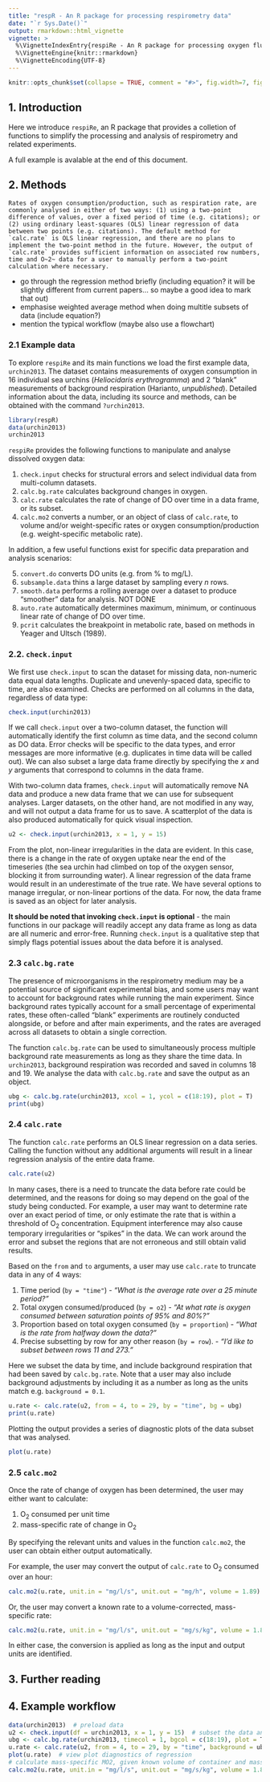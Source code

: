 ```yaml
---
title: "respR - An R package for processing respirometry data"
date: "`r Sys.Date()`"
output: rmarkdown::html_vignette
vignette: >
  %\VignetteIndexEntry{respiRe - An R package for processing oxygen flux data}
  %\VignetteEngine{knitr::rmarkdown}
  %\VignetteEncoding{UTF-8}
---
```


```r
knitr::opts_chunk$set(collapse = TRUE, comment = "#>", fig.width=7, fig.height=7)
```

## 1. Introduction

Here we introduce `respiRe`, an R package that provides a colletion of functions to simplify the processing and analysis of respirometry and related experiments. 

A full example is avalable at the end of this document.

## 2. Methods

    Rates of oxygen consumption/production, such as respiration rate, are commonly analysed in either of two ways: (1) using a two-point difference of values, over a fixed period of time (e.g. citations); or (2) using ordinary least-squares (OLS) linear regression of data between two points (e.g. citations). The default method for `calc.rate` is OLS linear regression, and there are no plans to implement the two-point method in the future. However, the output of `calc.rate` provides sufficient information on associated row numbers, time and O~2~ data for a user to manually perform a two-point calculation where necessary.

- go through the regression method briefly (including equation? it will be slightly different from current papers... so maybe a good idea to mark that out)
- emphasise weighted average method when doing multitle subsets of data (include equation?)
- mention the typical workflow (maybe also use a flowchart)

### 2.1 Example data

To explore `respiRe` and its main functions we load the first example data, `urchin2013`. The dataset contains measurements of oxygen consumption in 16 individual sea urchins (*Heliocidaris erythrogramma*) and 2 "blank" measurements of background respiration (Harianto, *unpublished*). Detailed information about the data, including its source and methods, can be obtained with the command `?urchin2013`.


```r
library(respR)
data(urchin2013)
urchin2013
```

`respiRe` provides the following functions to manipulate and analyse dissolved oxygen data:

1. `check.input` checks for structural errors and select individual data from multi-column datasets.
2. `calc.bg.rate` calculates background changes in oxygen.
3. `calc.rate` calculates the rate of change of DO over time in a data frame, or its subset.
4. `calc.mo2` converts a number, or an object of class of `calc.rate`, to volume and/or weight-specific rates or oxygen consumption/production (e.g. weight-specific metabolic rate).

In addition, a few useful functions exist for specific data preparation and analysis scenarios:

5. `convert.do` converts DO units (e.g. from % to mg/L).
6. `subsample.data` thins a large dataset by sampling every *n* rows.
7. `smooth.data` performs a rolling average over a dataset to produce "smoother" data for analysis. NOT DONE
8. `auto.rate` automatically determines maximum, minimum, or continuous linear rate of change of DO over time.
9. `pcrit` calculates the breakpoint in metabolic rate, based on methods in Yeager and Ultsch (1989).


### 2.2. `check.input`

We first use `check.input` to scan the dataset for missing data, non-numeric data equal data lengths. Duplicate and unevenly-spaced data, specific to time, are also examined. Checks are performed on all columns in the data, regardless of data type:

```r
check.input(urchin2013)
```


If we call `check.input` over a two-column dataset, the function will automatically identify the first column as time data, and the second column as DO data. Error checks will be specific to the data types, and error messages are more informative (e.g. duplicates in time data will be called out). We can also subset a large data frame directly by specifying the *x* and *y* arguments that correspond to columns in the data frame. 

With two-column data frames, `check.input` will automatically remove NA data and produce a new data frame that we can use for subsequent analyses. Larger datasets, on the other hand, are not modified in any way, and will not output a data frame for us to save. A scatterplot of the data is also produced automatically for quick visual inspection.

```r
u2 <- check.input(urchin2013, x = 1, y = 15)
```

From the plot, non-linear irregularities in the data are evident. In this case, there is a change in the rate of oxygen uptake near the end of the timeseries (the sea urchin had climbed on top of the oxygen sensor, blocking it from surrounding water). A linear regression of the data frame would result in an underestimate of the true rate. We have several options to manage irregular, or non-linear portions of the data. For now, the data frame is saved as an object for later analysis.

**It should be noted that invoking `check.input` is optional** - the main functions in our package will readily accept any data frame as long as data are all numeric and error-free. Running `check.input` is a qualitative step that simply flags potential issues about the data before it is analysed.


### 2.3 `calc.bg.rate`

The presence of microorganisms in the respirometry medium may be a potential source of significant experimental bias, and some users may want to account for background rates while running the main experiment. Since background rates typically account for a small percentage of experimental rates, these often-called "blank" experiments are routinely conducted alongside, or before and after main experiments, and the rates are averaged across all datasets to obtain a single correction. 

The function `calc.bg.rate` can be used to simultaneously process multiple background rate measurements as long as they share the time data. In `urchin2013`, background respiration was recorded and saved in columns 18 and 19. We analyse the data with `calc.bg.rate` and save the output as an object.

```r
ubg <- calc.bg.rate(urchin2013, xcol = 1, ycol = c(18:19), plot = T)
print(ubg)
```

### 2.4 `calc.rate`

The function `calc.rate` performs an OLS linear regression on a data series. Calling the function without any additional arguments will result in a linear regression analysis of the entire data frame.

```r
calc.rate(u2)
```

In many cases, there is a need to truncate the data before rate could be determined, and the reasons for doing so may depend on the goal of the study being conducted. For example, a user may want to determine rate over an exact period of time, or only estimate the rate that is within a threshold of O~2~ concentration. Equipment interference may also cause temporary irregularities or "spikes" in the data. We can work around the error and subset the regions that are not erroneous and still obtain valid results. 

Based on the `from` and `to` arguments, a user may use `calc.rate` to truncate data in any of 4 ways:

1. Time period (`by = "time"`) - *"What is the average rate over a 25 minute period?"*
2. Total oxygen consumed/produced (`by = o2`) - *"At what rate is oxygen consumed between saturation points of 95% and 80%?"*
3. Proportion based on total oxygen consumed (`by = proportion`) - *"What is the rate from halfway down the data?"*
4. Precise subsetting by row for any other reason (`by = row`). - *"I'd like to subset between rows 11 and 273."*


Here we subset the data by time, and include background respiration that had been saved by `calc.bg.rate`. Note that a user may also include background adjustments by including it as a number as long as the units match e.g. `background = 0.1`. 


```r
u.rate <- calc.rate(u2, from = 4, to = 29, by = "time", bg = ubg)
print(u.rate)
```

Plotting the output provides a series of diagnostic plots of the data subset that was analysed.
```r
plot(u.rate)
```

### 2.5 `calc.mo2`

Once the rate of change of oxygen has been determined, the user may either want to calculate:

1. O~2~ consumed per unit time
2. mass-specific rate of change in O~2~

By specifying the relevant units and values in the function `calc.mo2`, the user can obtain either output automatically.

For example, the user may convert the output of `calc.rate` to O~2~ consumed over an hour:

```r
calc.mo2(u.rate, unit.in = "mg/l/s", unit.out = "mg/h", volume = 1.89)
```

Or, the user may convert a known rate to a volume-corrected, mass-specific rate:

```r
calc.mo2(u.rate, unit.in = "mg/l/s", unit.out = "mg/s/kg", volume = 1.89, mass = 0.13)
```

In either case, the conversion is applied as long as the input and output units are identified.

## 3. Further reading

## 4. Example workflow


```r
data(urchin2013)  # preload data
u2 <- check.input(df = urchin2013, x = 1, y = 15)  # subset the data and check its validity
ubg <- calc.bg.rate(urchin2013, timecol = 1, bgcol = c(18:19), plot = T) # calculate background rate
u.rate <- calc.rate(u2, from = 4, to = 29, by = "time", background = ubg)  # perform regression
plot(u.rate)  # view plot diagnostics of regression
# calculate mass-specific MO2, given known volume of container and mass of specimen:
calc.mo2(u.rate, unit.in = "mg/l/s", unit.out = "mg/s/kg", volume = 1.89, mass = 0.13)

```
